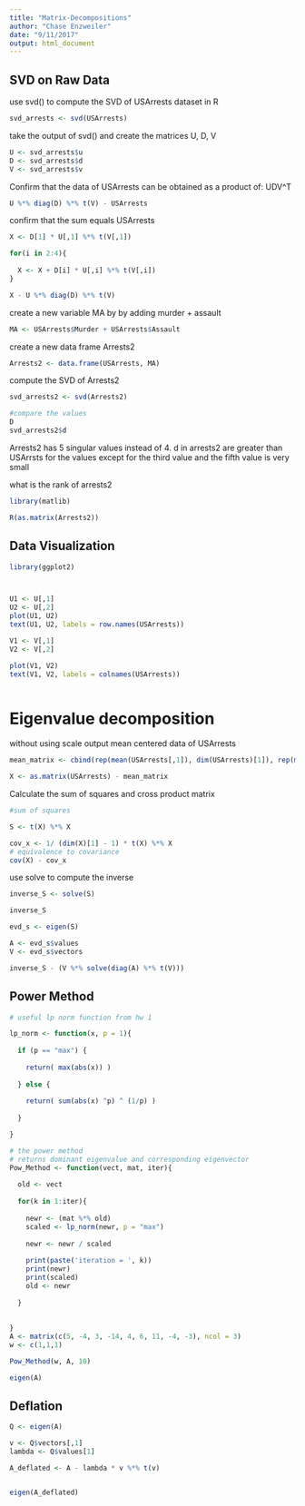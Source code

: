 ```yaml
---
title: "Matrix-Decompositions"
author: "Chase Enzweiler"
date: "9/11/2017"
output: html_document
---
```




## SVD on Raw Data


use svd() to compute the SVD of USArrests dataset in R
```r
svd_arrests <- svd(USArrests)
```
 take the output of svd() and create the matrices U, D, V
```r
U <- svd_arrests$u
D <- svd_arrests$d
V <- svd_arrests$v
```
 Confirm that the data of USArrests can be obtained as a product of: UDV^T
```r
U %*% diag(D) %*% t(V) - USArrests
```
 confirm that the sum equals USArrests
```r
X <- D[1] * U[,1] %*% t(V[,1])

for(i in 2:4){
  
  X <- X + D[i] * U[,i] %*% t(V[,i])
}

X - U %*% diag(D) %*% t(V)
```
 create a new variable MA by by adding murder + assault
```r
MA <- USArrests$Murder + USArrests$Assault
```
 create a new data frame Arrests2 
```r
Arrests2 <- data.frame(USArrests, MA)
```
 compute the SVD of Arrests2
```r
svd_arrests2 <- svd(Arrests2)

#compare the values
D
svd_arrests2$d

```

Arrests2 has 5 singular values instead of 4. d in arrests2 are greater than USArrsts for the values except for the third value and the fifth value is very small


 what is the rank of arrests2
```r
library(matlib)

R(as.matrix(Arrests2))

```

## Data Visualization

```r
library(ggplot2)



U1 <- U[,1]
U2 <- U[,2]
plot(U1, U2)
text(U1, U2, labels = row.names(USArrests))

V1 <- V[,1]
V2 <- V[,2]

plot(V1, V2)
text(V1, V2, labels = colnames(USArrests))



```

# Eigenvalue decomposition

without using scale output mean centered data of USArrests
```r

mean_matrix <- cbind(rep(mean(USArrests[,1]), dim(USArrests)[1]), rep(mean(USArrests[,2]), dim(USArrests)[1]), rep(mean(USArrests[,3]), dim(USArrests)[1]), rep(mean(USArrests[,4]), dim(USArrests)[1]))

X <- as.matrix(USArrests) - mean_matrix

```
Calculate the sum of squares and cross product matrix

```r
#sum of squares

S <- t(X) %*% X

cov_x <- 1/ (dim(X)[1] - 1) * t(X) %*% X
# equivalence to covariance
cov(X) - cov_x

```

 use solve to compute the inverse
 
```r

inverse_S <- solve(S)

inverse_S

evd_s <- eigen(S)

A <- evd_s$values
V <- evd_s$vectors

inverse_S - (V %*% solve(diag(A) %*% t(V)))
```

## Power Method

```r
# useful lp norm function from hw 1

lp_norm <- function(x, p = 1){
  
  if (p == "max") {
    
    return( max(abs(x)) )
    
  } else {
    
    return( sum(abs(x) ^p) ^ (1/p) )
    
  }

}

```

```r
# the power method
# returns dominant eigenvalue and corresponding eigenvector
Pow_Method <- function(vect, mat, iter){
  
  old <- vect
  
  for(k in 1:iter){
    
    newr <- (mat %*% old)
    scaled <- lp_norm(newr, p = "max")
    
    newr <- newr / scaled
    
    print(paste('iteration = ', k))
    print(newr)
    print(scaled)
    old <- newr
    
  }
  
  
}
A <- matrix(c(5, -4, 3, -14, 4, 6, 11, -4, -3), ncol = 3)
w <- c(1,1,1)

Pow_Method(w, A, 10)

eigen(A)

```

## Deflation

```r
Q <- eigen(A)

v <- Q$vectors[,1]
lambda <- Q$values[1]

A_deflated <- A - lambda * v %*% t(v)


eigen(A_deflated)
```

